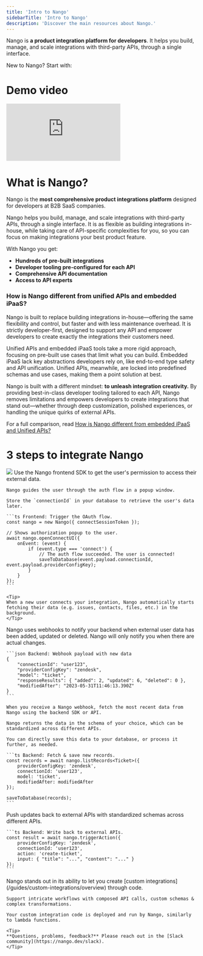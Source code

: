 ```yaml
---
title: 'Intro to Nango'
sidebarTitle: 'Intro to Nango'
description: 'Discover the main resources about Nango.'
---
```


Nango is **a product integration platform for developers**. It helps you build, manage, and scale integrations with third-party APIs, through a single interface.

New to Nango? Start with:
<CardGroup cols={3}>
    <Card title="Demo video" icon="tv" href="#demo-video"></Card>
    <Card title="What is Nango?" icon="info" href="#what-is-nango"></Card>
    <Card title="Quickstart" icon="play" href="/getting-started/quickstart"></Card>
    <Card title="All Integrations" icon="list" href="/integrations"></Card>
    <Card title="Join our Slack" icon="slack" href="https://nango.dev/slack"></Card>
    <Card title="Talk to an expert" icon="comment-dots" href="https://nango.dev/demo"></Card>
</CardGroup>

# Demo video

<div style={{ position: 'relative', overflow: 'hidden', paddingTop: '56.25%' }}>
    <iframe
        style={{ position: 'absolute', top: 0, left: 0, width: '100%', height: '100%' }}
        src="https://www.youtube.com/embed/oTpWlmnv7dM?modestbranding=1&rel=0&autohide=1"
        title="YouTube video player"
        frameBorder="0"
        allow="accelerometer; autoplay; clipboard-write; encrypted-media; gyroscope; picture-in-picture"
        allowFullScreen
    ></iframe>
</div>

# What is Nango?

Nango is the **most comprehensive product integrations platform** designed for developers at B2B SaaS companies. 

Nango helps you build, manage, and scale integrations with third-party APIs, through a single interface. It is as flexible as building integrations in-house, while taking care of API-specific complexities for you, so you can focus on making integrations your best product feature.

With Nango you get:

- **Hundreds of pre-built integrations**
- **Developer tooling pre-configured for each API**
- **Comprehensive API documentation**
- **Access to API experts**

### How is Nango different from unified APIs and embedded iPaaS? 

Nango is built to replace building integrations in-house—offering the same flexibility and control, but faster and with less maintenance overhead. It is strictly developer-first, designed to support any API and empower developers to create exactly the integrations their customers need.

Unified APIs and embedded iPaaS tools take a more rigid approach, focusing on pre-built use cases that limit what you can build. Embedded iPaaS lack key abstractions developers rely on, like end-to-end type safety and API unification. Unified APIs, meanwhile, are locked into predefined schemas and use cases, making them a point solution at best.

Nango is built with a different mindset: **to unleash integration creativity.** By providing best-in-class developer tooling tailored to each API, Nango removes limitations and empowers developers to create integrations that stand out—whether through deep customization, polished experiences, or handling the unique quirks of external APIs.

For a full comparison, read [How is Nango different from embedded iPaaS and Unified APIs?](https://www.nango.dev/blog/how-is-nango-different-from-embedded-ipaas-or-unified-api)

# 3 steps to integrate Nango

<Frame caption="The steps to integrate Nango.">
  <img src="/images/integrate-nango.png" />
</Frame>

<Steps>
  <Step title="Get user permission in your app">
    Use the Nango frontend SDK to get the user's permission to access their external data.

    Nango guides the user through the auth flow in a popup window.

    Store the `connectionId` in your database to retrieve the user's data later.

    ```ts Frontend: Trigger the OAuth flow.
    const nango = new Nango({ connectSessionToken });

    // Shows authorization popup to the user.
    await nango.openConnectUI({
        onEvent: (event) {
            if (event.type === 'connect') {
                // The auth flow succeeded. The user is connected!
                saveToDatabase(event.payload.connectionId, event.payload.providerConfigKey);
            }
        }
    });
    ```

    <Tip>
    When a new user connects your integration, Nango automatically starts fetching their data (e.g. issues, contacts, files, etc.) in the background.
    </Tip>
  </Step>
  <Step title="Receive updates & fetch the new data">
    Nango uses webhooks to notify your backend when external user data has been added, updated or deleted. Nango will only notify you when there are actual changes.

    ```json Backend: Webhook payload with new data
    {
        "connectionId": "user123",
        "providerConfigKey": "zendesk",
        "model": "ticket",
        "responseResults": { "added": 2, "updated": 6, "deleted": 0 },
        "modifiedAfter": "2023-05-31T11:46:13.390Z"
    }
    ```

    When you receive a Nango webhook, fetch the most recent data from Nango using the backend SDK or API.

    Nango returns the data in the schema of your choice, which can be standardized across different APIs.

    You can directly save this data to your database, or process it further, as needed.

    ```ts Backend: Fetch & save new records.
    const records = await nango.listRecords<Ticket>({
        providerConfigKey: 'zendesk',
        connectionId: 'user123',
        model: 'ticket',
        modifiedAfter: modifiedAfter
    });

    saveToDatabase(records);
    ```
  </Step>
  <Step title="Write back to external APIs">
    Push updates back to external APIs with standardized schemas across different APIs. 

    ```ts Backend: Write back to external APIs.
    const result = await nango.triggerAction({
        providerConfigKey: 'zendesk',
        connectionId: 'user123',
        action: 'create-ticket',
        input: { "title": "...", "content": "..." }
    });
    ```
  </Step>
  <Step title="Optional: Customize integrations">
    Nango stands out in its ability to let you create [custom integrations](/guides/custom-integrations/overview) through code. 

    Support intricate workflows with composed API calls, custom schemas & complex transformations.
    
    Your custom integration code is deployed and run by Nango, similarly to lambda functions.

    <Tip>
    **Questions, problems, feedback?** Please reach out in the [Slack community](https://nango.dev/slack).
    </Tip>
  </Step>
</Steps>